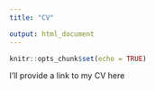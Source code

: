 ```yaml
---
title: "CV"

output: html_document
---
```


```r
knitr::opts_chunk$set(echo = TRUE)
```

I'll provide a link to my CV here